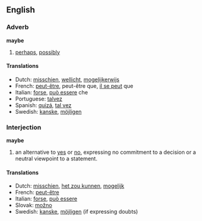 ==English==
===Adverb===
'''maybe'''

# [[perhaps]], [[possibly]]

====Translations====
*Dutch: [[misschien]], [[wellicht]], [[mogelijkerwijs]]
*French: [[peut-être]], peut-être que, [[il se peut]] que
*Italian: [[forse]], [[può essere]] che
*Portuguese: [[talvez]]
*Spanish: [[quizá]], [[tal vez]]
*Swedish: [[kanske]], [[möjligen]]

===Interjection=== <!--really a sentence replacement, as it doesn't end in an exclamation mark-->
'''maybe'''
# an alternative to [[yes]] or [[no]], expressing no commitment to a decision or a neutral viewpoint to a statement.

====Translations====
*Dutch: [[misschien]], [[het zou kunnen]], [[mogelijk]]
*French: [[peut-être]]
*Italian: [[forse]], [[può essere]]
*Slovak: [[možno]]
*Swedish: [[kanske]], [[möjligen]] (if expressing doubts)